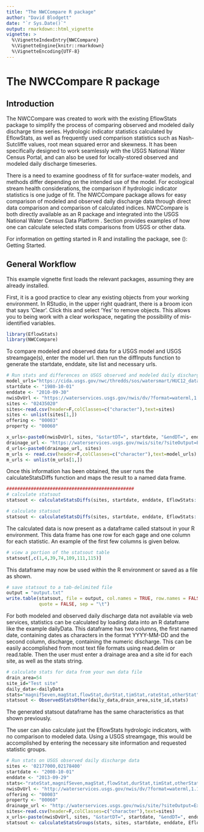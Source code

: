 ```yaml
---
title: "The NWCCompare R package"
author: "David Blodgett"
date: "`r Sys.Date()`"
output: rmarkdown::html_vignette
vignette: >
  %\VignetteIndexEntry{NWCCompare}
  %\VignetteEngine{knitr::rmarkdown}
  %\VignetteEncoding{UTF-8}
---
```


# The NWCCompare R package

## Introduction

The NWCCompare was created to work with the existing EflowStats package to simplify the process of comparing observed and modeled daily discharge time series. Hydrologic indicator statistics calculated by EflowStats, as well as frequently used comparison statistics such as Nash-Sutcliffe values, root mean squared error and skewness. It has been specifically designed to work seamlessly with the USGS National Water Census Portal, and can also be used for locally-stored observed and modeled daily discharge timeseries.     
              
There is a need to examine goodness of fit for surface-water models, and methods differ depending on the intended use of the model. For ecological stream health considerations, the comparison if hydrologic indicator statistics is one judge of fit. The NWCCompare package allows for easy comparison of modeled and observed daily discharge data through direct data comparison and comparison of calculated indices.  NWCCompare is both directly available as an R package and integrated into the USGS National Water Census Data Platform \url{http://cida.usgs.gov/nwc/}.  Section \ref{sec:exampleWorkflow} provides examples of how one can calculate selected stats comparisons from USGS or other data. 
              
For information on getting started in R and installing the package, see (\ref{sec:started}): Getting Started.

## General Workflow

This example vignette first loads the relevant packages, assuming they are already installed.

First, it is a good practice to clear any existing objects from your working environment. In RStudio, in the upper right quadrant, there is a broom icon that says 'Clear'. Click this and select 'Yes' to remove objects. This allows you to being work with a clear workspace, negating the possibility of mis-identified variables. 


```r
library(EflowStats)
library(NWCCompare)
```
To compare modeled and observed data for a USGS model and USGS streamgage(s), enter the model url. then run the diffInputs function to generate the startdate, enddate, site list and necessary urls. 


```r
# Run stats and differences on USGS observed and modeled daily discharge data
model_urls="https://cida.usgs.gov/nwc/thredds/sos/watersmart/HUC12_data/HUC12_Q.nc?request=GetObservation&service=SOS&version=1.0.0&observedProperty=MEAN_streamflow&offering=031601020108"
startdate <- "1980-10-01"
enddate <- "2010-09-30"
nwisDvUrl <- "https://waterservices.usgs.gov/nwis/dv/?format=waterml,1.1&sites="
sites <- "02435020"
sites<-read.csv(header=F,colClasses=c("character"),text=sites)
sites <- unlist(sites[1,])
offering <- "00003"
property <- "00060"
```

```r
x_urls<-paste0(nwisDvUrl, sites, "&startDT=", startdate, "&endDT=", enddate, "&statCd=", offering, "&parameterCd=", property)
drainage_url <- "https://waterservices.usgs.gov/nwis/site/?siteOutput=Expanded&site="
d_urls<-paste0(drainage_url, sites)
m_urls <- read.csv(header=F,colClasses=c("character"),text=model_urls)
m_urls <- unlist(m_urls[1,])
```
Once this information has been obtained, the user runs the calculateStatsDiffs function and maps the result to a named data frame.

```r
###############################################
# calculate statsout
statsout <- calculateStatsDiffs(sites, startdate, enddate, EflowStats::getXMLWML1.1Data, x_urls, EflowStats::getDrainageArea, sites, SWE_CSV_IHA, m_urls)
```

```r
# calculate statsout
statsout <- calculateStatsDiffs(sites, startdate, enddate, EflowStats::getXMLWML1.1Data, x_urls, EflowStats::getDrainageArea, sites, SWE_CSV_IHA, m_urls)
```

The calculated data is now present as a dataframe called statsout in your R environment. This data frame has one row for each gage and one column for each statistic. An example of the first few columns is given below.

```r
# view a portion of the statsout table
statsout[,c(1,4,39,74,109,111,115)]
```

This dataframe may now be used within the R environment or saved as a file as shown.

```r
# save statsout to a tab-delimited file
output = "output.txt"
write.table(statsout, file = output, col.names = TRUE, row.names = FALSE, 
            quote = FALSE, sep = "\t")
```

For both modeled and observed daily discharge data not available via web services, statistics can be calculated by loading data into an R dataframe like the example \texttt{"}dailyData\texttt{"}. This dataframe has two columns, the first named date, containing dates as characters in the format \texttt{"}YYYY-MM-DD\texttt{"} and the second column, discharge, containing the numeric discharge. This can be easily accomplished from most text file formats using \texttt{"}read.delim\texttt{"} or \texttt{"}read.table\texttt{"}. Then the user must enter a drainage area and a site id for each site, as well as the stats string.

```r
# calculate stats for data from your own data file
drain_area=54
site_id="Test site"
daily_data<-dailyData
stats="magnifSeven,magStat,flowStat,durStat,timStat,rateStat,otherStat"
statsout <- ObservedStatsOther(daily_data,drain_area,site_id,stats)
```

The generated statsout dataframe has the same characteristics as that shown previously. 

The user can also calculate just the EflowStats hydrologic indicators, with no comparison to modeled data. Using a USGS streamgage, this would be accomplished by entering the necessary site information and requested statistic groups. 

```r
# Run stats on USGS observed daily discharge data
sites <- '02177000,02178400'
startdate <- "2008-10-01"
enddate <- "2013-09-29"
stats<-"rateStat,magnifSeven,magStat,flowStat,durStat,timStat,otherStat"
nwisDvUrl <- "http://waterservices.usgs.gov/nwis/dv/?format=waterml,1.1&sites="
offering <- "00003"
property <- "00060"
drainage_url <- "http://waterservices.usgs.gov/nwis/site/?siteOutput=Expanded&site="
sites<-read.csv(header=F,colClasses=c("character"),text=sites)
x_urls<-paste(nwisDvUrl, sites, "&startDT=", startdate, "&endDT=", enddate, "&statCd=", offering, "&parameterCd=", property, sep = "")
statsout <- calculateStatsGroups(stats, sites, startdate, enddate, EflowStats::getXMLWML1.1Data, x_urls, EflowStats::getDrainageArea, sites)  
```
